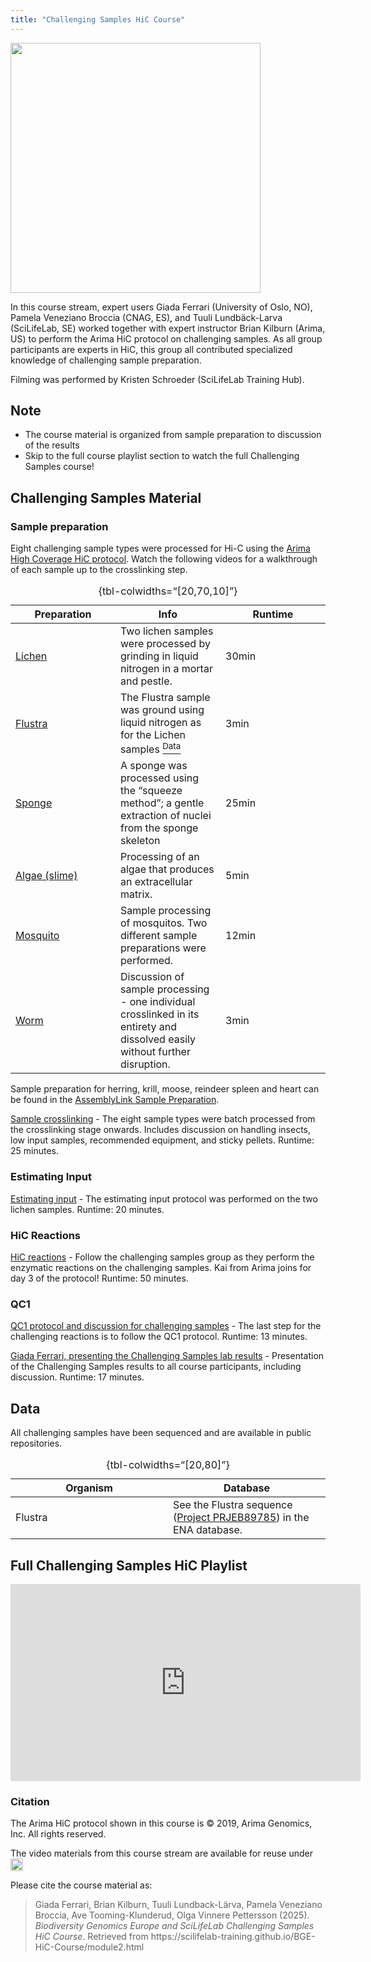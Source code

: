 ```yaml
---
title: "Challenging Samples HiC Course"
---
```

![](/img/ChallengingGroup.png){fig-align="center" width=400 fig-alt="Photo by Hampus Pehrsson Ternström"}

In this course stream, expert users Giada Ferrari (University of Oslo, NO), Pamela Veneziano Broccia (CNAG, ES), and Tuuli Lundbäck-Larva (SciLifeLab, SE) worked together with expert instructor Brian Kilburn (Arima, US) to perform the Arima HiC protocol on challenging samples. As all group participants are experts in HiC, this group all contributed specialized knowledge of challenging sample preparation.

Filming was performed by Kristen Schroeder (SciLifeLab Training Hub).

::: {.callout-tip}
## Note
- The course material is organized from sample preparation to discussion of the results
- Skip to the full course playlist section to watch the full Challenging Samples course!
:::

## Challenging Samples Material
### Sample preparation

Eight challenging sample types were processed for Hi-C using the [Arima High Coverage HiC protocol](https://arimagenomics.com/wp-content/files/User-Guide-Arima-High-Coverage-for-Animal-Tissue.pdf). Watch the following videos for a walkthrough of each sample up to the crosslinking step.

| Preparation | Info | Runtime |
|------|------| ------|
| [Lichen](https://youtu.be/lBVAmwqkWtM) | Two lichen samples were processed by grinding in liquid nitrogen in a mortar and pestle. | 30min |
| [Flustra](https://youtu.be/w8krCpK1JnQ) | The Flustra sample was ground using liquid nitrogen as for the Lichen samples [^Data^](#data) | 3min |
| [Sponge](https://youtu.be/X5mpoOm4XaE) | A sponge was processed using the "squeeze method"; a gentle extraction of nuclei from the sponge skeleton | 25min |
| [Algae (slime)](https://youtu.be/tJ4bPKQfz5o) | Processing of an algae that produces an extracellular matrix. | 5min |
| [Mosquito](https://youtu.be/4ijoSwjzBuo) | Sample processing of mosquitos. Two different sample preparations were performed. | 12min |
| [Worm](https://youtu.be/7i-ZSZzC9_g) | Discussion of sample processing - one individual crosslinked in its entirety and dissolved easily without further disruption. | 3min |
: {tbl-colwidths="[20,70,10]"}

::: callout-note
Sample preparation for herring, krill, moose, reindeer spleen and heart can be found in the [AssemblyLink Sample Preparation](module3.qmd).
:::

[Sample crosslinking](https://youtu.be/ItkQ84fRKCA) - The eight sample types were batch processed from the crosslinking stage onwards. Includes discussion on handling insects, low input samples, recommended equipment, and sticky pellets. Runtime: 25 minutes.

### Estimating Input
[Estimating input](https://youtu.be/l8cSQLg7qss) - The estimating input protocol was performed on the two lichen samples. Runtime: 20 minutes.

### HiC Reactions
[HiC reactions](https://youtu.be/hS509Yb5l4g) - Follow the challenging samples group as they perform the enzymatic reactions on the challenging samples. Kai from Arima joins for day 3 of the protocol! Runtime: 50 minutes.

### QC1
[QC1 protocol and discussion for challenging samples](https://youtu.be/45N-Zs4lqwE) - The last step for the challenging reactions is to follow the QC1 protocol. Runtime: 13 minutes.

[Giada Ferrari, presenting the Challenging Samples lab results](https://youtu.be/dy4vxIIZKSM) - Presentation of the Challenging Samples results to all course participants, including discussion. Runtime: 17 minutes.

## Data
All challenging samples have been sequenced and are available in public repositories.

| Organism | Database |
|------|------|
| Flustra | See the Flustra sequence (<a href="https://www.ebi.ac.uk/ena/browser/view/PRJEB89785">Project PRJEB89785</a>) in the ENA database. |

: {tbl-colwidths="[20,80]"}

## Full Challenging Samples HiC Playlist
<iframe width="560" height="315" src="https://www.youtube.com/embed/videoseries?si=bZSQdDmTL5_mZ4yQ&amp;list=PLs-WBtSInuq-vuXxth5WYZsdCOsjeBepz" title="YouTube video player" frameborder="0" allow="accelerometer; autoplay; clipboard-write; encrypted-media; gyroscope; picture-in-picture; web-share" referrerpolicy="strict-origin-when-cross-origin" allowfullscreen></iframe>

### Citation
The Arima HiC protocol shown in this course is © 2019, Arima Genomics, Inc. All rights reserved.

The video materials from this course stream are available for reuse under <a href="https://creativecommons.org/licenses/by/4.0/" rel="orcid"><img src="img/CCBY4.0.png" alt="" height="20"/></a>

Please cite the course material as:

> Giada Ferrari, Brian Kilburn, Tuuli Lundback-Lärva, Pamela Veneziano Broccia, Ave Tooming-Klunderud, Olga Vinnere Pettersson (2025). *Biodiversity Genomics Europe and SciLifeLab Challenging Samples HiC Course*. Retrieved from https://scilifelab-training.github.io/BGE-HiC-Course/module2.html